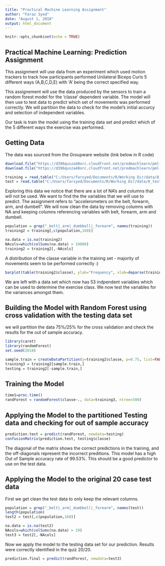 ---
title: "Practical Machine Learning Assignment"
author: "Faraz Syed"
date: "August 1, 2018"
output: html_document
---

```{r setup, include=FALSE}
knitr::opts_chunk$set(echo = TRUE)
```

## Practical Machine Learning: Prediction Assignment

This assignment will use data from an experiment which used motion trackers to track how participants performed Unilateral Biceps Curls 5 different ways (A,B,C,D,E) with 'A' being the correct specified way. 

This assignement will use the data produced by the sensors to train a random forest model for the 'classe' dependent variable. The model will then use to test data to predict which set of movements was performed correctly. We will partition the data to check for the model's initial accurcy and selection of independent variables. 

Our task is train the model using the training data set and predict which of the 5 different ways the exercise was performed.

## Getting Data
The data was sourced from the Groupware website (link below in R code)

```{r eval=FALSE}
download.file("https://d396qusza40orc.cloudfront.net/predmachlearn/pml-training.csv", "./data/8_training.csv")
download.file("https://d396qusza40orc.cloudfront.net/predmachlearn/pml-testing.csv", "./data/8_test.csv")

```

```{r}
training = read.table("C:/Users/farsyed/Documents/R/Working Dir/data/8_training.csv", header=TRUE, sep=",", na.strings=c("NA", "#DIV/0!"))
test = read.table("C:/Users/farsyed/Documents/R/Working Dir/data/8_test.csv", header=TRUE, sep=",", na.strings=c("NA", "#DIV/0!"))
```

Exploring this data we notice that there are a lot of NA's and columns that will not be used. We want to find the the variables that we will use to predict. The assignment refers to "accelerometers on the belt, forearm, arm, and dumbell". We will now clean the data by removing columns with NA and keeping columns referencing variables with belt, forearm, arm and dumbell. 

```{r}
population = grep("_belt|_arm|_dumbbell|_forearm", names(training))
training2 = training[,c(population,160)]

na.data = is.na(training2)
NAcols=which(colSums(na.data) > 19000)
training2 = training2[,-NAcols]
```
A distribution of the classe variable in the training set - majority of movements seem to be performed correctly :) 

```{r}
barplot(table(training2$classe), ylab="Frequency", xlab=deparse(training2$classe), main="Frequency of Classe - Training")
```

We are left with a data set which now has 53 indpendent variables which can be used to determine the exercise class. We now test the variables for the variances amongst them.
 

## Building the Model with Random Forest using cross validation with the testing data set

we will partition the data 75%/25% for the cross validation and check the results for the out of sample accuracy. 

```{r}
library(caret)
library(randomForest)
set.seed(2018)

sample.train = createDataPartition(y=training2$classe, p=0.75, list=FALSE)
training3 = training2[sample.train,]
testing = training2[-sample.train,]
```

## Training the Model 

```{r}
time1=proc.time()
randForest = randomForest(classe~., data=training3, ntree=500)
```

## Applying the Model to the partitioned Testing data and checking for out of sample accuracy

```{r}
prediction.test = predict(randForest, newdata=testing)
confusionMatrix(prediction.test, testing$classe)
```

The diagonal of the matrix shows the correct predictions in the training, and the off-diagonals represent the incorrect preditions. This model has a high Out of Sample accuracy rate of 99.53%. This should be a good predictor to use on the test data. 

## Applying the Model to the original 20 case test data

First we get clean the test data to only keep the relevant columns.

```{r}
population = grep("_belt|_arm|_dumbbell|_forearm", names(test))
length(population)
test2 = test[,c(population,160)]

na.data = is.na(test2)
NAcols=which(colSums(na.data) > 19)
test3 = test2[,-NAcols]
```

Now we apply the model to the testing data set for our prediction. Results were correctly identified in the quiz 20/20. 

```{r}
prediction.final = predict(randForest, newdata=test3)
```
